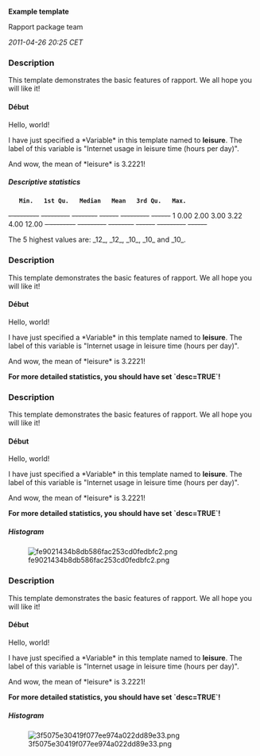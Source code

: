 '''Example template'''

Rapport package team

''2011-04-26 20:25 CET''


=== Description ===

This template demonstrates the basic features of rapport. We all hope you will like it! 

==== Début ====

Hello, world! 

I have just specified a *Variable* in this template named to '''leisure'''. The label of this variable is "Internet usage in leisure time (hours per day)". 

And wow, the mean of *leisure* is 3.2221! 

===== Descriptive statistics =====

    '''Min.'''   '''1st Qu.'''   '''Median'''   '''Mean'''   '''3rd Qu.'''   '''Max.'''  
<s>- --------</s> <s>---------</s> <s>--------</s> <s>------</s> <s>---------</s> <s>------</s>
1   0.00       2.00          3.00         3.22       4.00          12.00     
<s>- --------</s> <s>---------</s> <s>--------</s> <s>------</s> <s>---------</s> <s>------</s>

The 5 highest values are: _12_, _12_, _10_, _10_ and _10_. 

=== Description ===

This template demonstrates the basic features of rapport. We all hope you will like it! 

==== Début ====

Hello, world! 

I have just specified a *Variable* in this template named to '''leisure'''. The label of this variable is "Internet usage in leisure time (hours per day)". 

And wow, the mean of *leisure* is 3.2221! 

'''For more detailed statistics, you should have set `desc=TRUE`!''' 

=== Description ===

This template demonstrates the basic features of rapport. We all hope you will like it! 

==== Début ====

Hello, world! 

I have just specified a *Variable* in this template named to '''leisure'''. The label of this variable is "Internet usage in leisure time (hours per day)". 

And wow, the mean of *leisure* is 3.2221! 

'''For more detailed statistics, you should have set `desc=TRUE`!''' 

===== Histogram =====

[[Image:fe9021434b8db586fac253cd0fedbfc2.png|center]]

=== Description ===

This template demonstrates the basic features of rapport. We all hope you will like it! 

==== Début ====

Hello, world! 

I have just specified a *Variable* in this template named to '''leisure'''. The label of this variable is "Internet usage in leisure time (hours per day)". 

And wow, the mean of *leisure* is 3.2221! 

'''For more detailed statistics, you should have set `desc=TRUE`!''' 

===== Histogram =====

[[Image:3f5075e30419f077ee974a022dd89e33.png|center]]

<!-- wiki code generated by txt2tags 2.6 (http://txt2tags.org) -->
<!-- cmdline: txt2tags -\-encoding=UTF-8 -t wiki -o demo/example.wiki demo/example.txt -->
